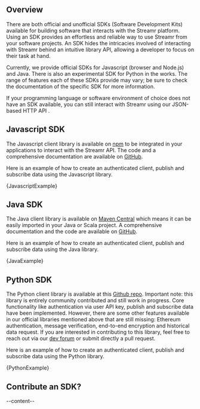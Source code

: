 

<ScrollableAnchor id="sdks-overview"><div>

## Overview
There are both official and unofficial SDKs (Software Development Kits) available for building software that interacts
with the Streamr platform. Using an SDK provides an effortless and reliable way to use Streamr from your software
projects. An SDK hides the intricacies involved of interacting with Streamr behind an intuitive library API, allowing a
developer to focus on their task at hand.


Currently, we provide official SDKs for Javascript (browser and Node.js) and Java. There is also an experimental SDK for
Python in the works. The range of features each of these SDKs provide may vary; be sure to check the documentation of
the specific SDK for more information.

If your programming language or software environment of choice does not have an SDK available, you can still interact
with Streamr using our <Link to={links.newdocs.api}>JSON-based HTTP API</Link> .

</div></ScrollableAnchor>

<ScrollableAnchor id="javascript-sdk"><div>

## Javascript SDK

The Javascript client library is available on [npm](https://www.npmjs.com/package/streamr-client) to be integrated in your applications to interact with the Streamr API. The code and a comprehensive documentation are available on [GitHub](https://github.com/streamr-dev/streamr-client-javascript).

Here is an example of how to create an authenticated client, publish and subscribe data using the Javascript library.

<CodeSnippet language='javascript'>{JavascriptExample}</CodeSnippet>

</div></ScrollableAnchor>

<ScrollableAnchor id="java-sdk"><div>

## Java SDK

The Java client library is available on [Maven Central](https://search.maven.org/search?q=g:com.streamr%20AND%20a:client&core=gav) which means it can be easily imported in your Java or Scala project. A comprehensive documentation and the code are available on [GitHub](https://github.com/streamr-dev/streamr-client-java).

Here is an example of how to create an authenticated client, publish and subscribe data using the Java library.

<CodeSnippet language='java'>
{JavaExample}
</CodeSnippet>

</div></ScrollableAnchor>

<ScrollableAnchor id="python-sdk"><div>

## Python SDK

The Python client library is available at this [Github repo](https://github.com/streamr-dev/streamr-client-python). Important note: this library is entirely community contributed and still work in progress. Core functionality like authentication via user API key, publish and subscribe data have been implemented. However, there are some other features available in our official libraries mentioned above that are still missing: Ethereum authentication, message verification, end-to-end encryption and historical data request. If you are interested in contributing to this library, feel free to reach out via our [dev forum](https://forum.streamr.dev/) or submit directly a pull request. 

Here is an example of how to create an authenticated client, publish and subscribe data using the Python library.

<CodeSnippet language='python'>
{PythonExample}
</CodeSnippet>


</div></ScrollableAnchor>

<ScrollableAnchor id="contribute-sdk"><div>

## Contribute an SDK?
--content--

</div></ScrollableAnchor>
